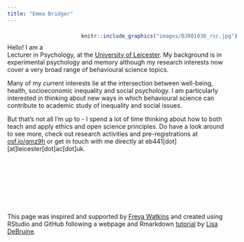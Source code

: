 ```yaml
---
title: "Emma Bridger"
---
```

<div style= "float:right;position: relative; left: 30px; top: -7px;">
```r
knitr::include_graphics("images/DJR01030_rsc.jpg") 
```
</div>

<p>&nbsp;</p>


Hello! I am a Lecturer in Psychology, at the [University of Leicester](https://le.ac.uk). My background is in experimental psychology and memory although my research interests now cover a very broad range of behavioural science topics. 

Many of my current interests lie at the intersection between well-being, health, socioeconomic inequality and social psychology. I am particularly interested in thinking about new ways in which behavioural science can contribute to academic study of inequality and social issues. 

But that's not all I'm up to - I spend a lot of time thinking about how to both teach and apply ethics and open science principles. Do have a look around to see more, check out research activities and pre-registrations at [osf.io/gmz9h](https://osf.io/gmz9h) or get in touch with me directly at eb441[dot][at]leicester[dot]ac[dot]uk.

<p>&nbsp;</p>
<p>&nbsp;</p>
<p>&nbsp;</p>
<p>&nbsp;</p>

This page was inspired and supported by [Freya Watkins](https://freyawatkins.github.io/) and created using RStudio and GitHub following a webpage and Rmarkdown [tutorial](https://debruine.github.io/tutorials/webpages.html) by [Lisa DeBruine](https://debruine.github.io/). 